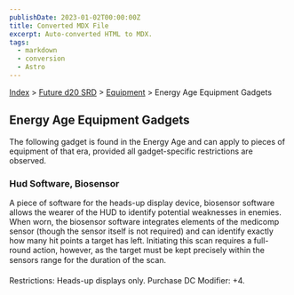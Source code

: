 ```yaml
---
publishDate: 2023-01-02T00:00:00Z
title: Converted MDX File
excerpt: Auto-converted HTML to MDX.
tags:
  - markdown
  - conversion
  - Astro
---
```






[Index](-index) > [Future d20 SRD](future-d20-srd-index) > [Equipment](future-d20-srd-equipment-index) > Energy Age Equipment Gadgets




## Energy Age Equipment Gadgets


The following gadget is found in the Energy Age and can apply to pieces of equipment of that era, provided all gadget-specific restrictions are observed.


### Hud Software, Biosensor


A piece of software for the heads-up display device, biosensor software allows the wearer of the HUD to identify potential weaknesses in enemies. When worn, the biosensor software integrates elements of the medicomp sensor (though the sensor itself is not required) and can identify exactly how many hit points a target has left. Initiating this scan requires a full-round action, however, as the target must be kept precisely within the sensors range for the duration of the scan.


Restrictions: Heads-up displays only.
Purchase DC Modifier: +4.



